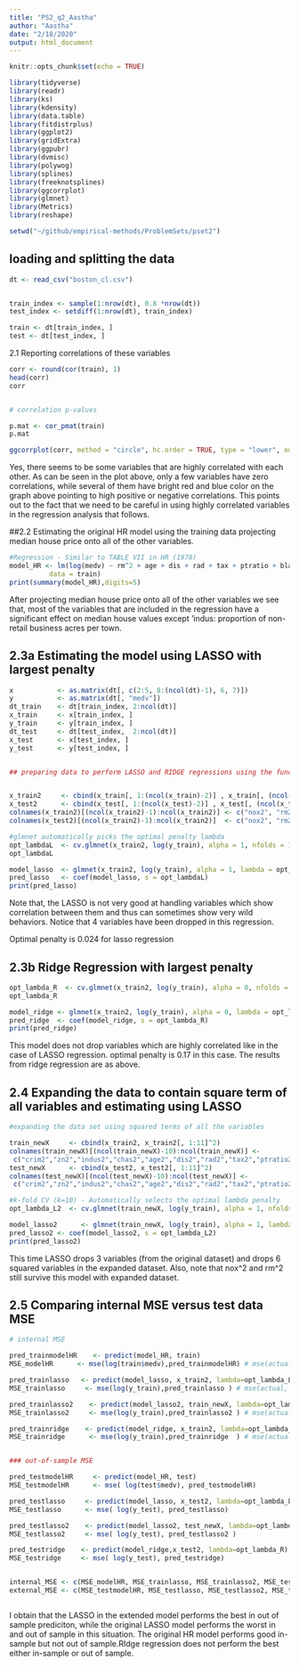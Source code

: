 ```yaml
---
title: "PS2_q2_Aastha"
author: "Aastha"
date: "2/18/2020"
output: html_document
---
```


```r
knitr::opts_chunk$set(echo = TRUE)
```



``` r

library(tidyverse)
library(readr)
library(ks)
library(kdensity)
library(data.table)
library(fitdistrplus)
library(ggplot2)
library(gridExtra)
library(ggpubr)
library(dvmisc)
library(polywog)
library(splines)
library(freeknotsplines)
library(ggcorrplot)
library(glmnet)
library(Metrics)
library(reshape)

setwd("~/github/empirical-methods/ProblemSets/pset2")


```


## loading and splitting the data
``` r

dt <- read_csv("boston_cl.csv")


train_index <- sample(1:nrow(dt), 0.8 *nrow(dt))
test_index <- setdiff(1:nrow(dt), train_index)

train <- dt[train_index, ]
test <- dt[test_index, ]


```


2.1 Reporting correlations of these variables

``` r


corr <- round(cor(train), 1)
head(corr)
corr


# correlation p-values

p.mat <- cor_pmat(train)
p.mat

ggcorrplot(corr, method = "circle", hc.order = TRUE, type = "lower", outline.col = "white")

```

Yes, there seems to be some variables that are highly correlated with each other. As can be seen in the plot above, only a few variables have zero correlations, while several of them have bright red and blue color on the graph above pointing to high positive or negative correlations. This points out to the fact that we need to be careful in using highly correlated variables in the regression analysis that follows.



##2.2 Estimating the original HR model using the training data  projecting median house price onto all of the other variables.

``` r


#Regression - Similar to TABLE VII in HR (1978)
model_HR <- lm(log(medv) ~ rm^2 + age + dis + rad + tax + ptratio + black + lstat + crim + zn + indus + chas + nox^2, 
          data = train)
print(summary(model_HR),digits=5)

```
After projecting median house price onto all of the other variables we see that, most of the variables that are included in the regression have a significant effect on median house values except 'indus: proportion of non-retail business acres per town.



## 2.3a Estimating the model using LASSO with largest penalty 

``` r


x           <- as.matrix(dt[, c(2:5, 8:(ncol(dt)-1), 6, 7)])
y           <- as.matrix(dt[, "medv"])
dt_train    <- dt[train_index, 2:ncol(dt)]
x_train     <- x[train_index, ]
y_train     <- y[train_index, ]
dt_test     <- dt[test_index,  2:ncol(dt)]
x_test      <- x[test_index, ]
y_test      <- y[test_index, ]


## preparing data to perform LASSO and RIDGE regressions using the function 'glmnet' which automatically picks the optimal penalty 'lmabda'


x_train2     <- cbind(x_train[, 1:(ncol(x_train)-2)] , x_train[, (ncol(x_train)-1):ncol(x_train)]^2)
x_test2      <- cbind(x_test[, 1:(ncol(x_test)-2)] , x_test[, (ncol(x_test)-1):ncol(x_test)]^2)
colnames(x_train2)[(ncol(x_train2)-1):ncol(x_train2)] <- c("nox2", "rm2")
colnames(x_test2)[(ncol(x_train2)-1):ncol(x_train2)]  <- c("nox2", "rm2")

#glmnet automatically picks the optimal penalty lambda 
opt_lambdaL  <- cv.glmnet(x_train2, log(y_train), alpha = 1, nfolds = 10, type.measure = c("mse"))$lambda.1se #alpha = 1 is LASSO and alpha = 0 is for RIDGE
opt_lambdaL

model_lasso  <- glmnet(x_train2, log(y_train), alpha = 1, lambda = opt_lambdaL)
pred_lasso   <- coef(model_lasso, s = opt_lambdaL)
print(pred_lasso)

```

Note that, the LASSO is not very good at handling variables which show correlation between them and thus can sometimes show very wild behaviors. Notice that 4 variables have been dropped in this regression.

Optimal penalty is 0.024 for lasso regression

## 2.3b Ridge Regression with largest penalty

``` r

opt_lambda_R  <- cv.glmnet(x_train2, log(y_train), alpha = 0, nfolds = 10, type.measure = c("mse"))$lambda.1se #alpha = 1 is LASSO and alpha = 0 is for RIDGE
opt_lambda_R

model_ridge <- glmnet(x_train2, log(y_train), alpha = 0, lambda = opt_lambda_R)
pred_ridge  <- coef(model_ridge, s = opt_lambda_R)
print(pred_ridge)


```

This model does not drop variables which are highly correlated like in the case of LASSO regression. optimal penalty is 0.17 in this case. The results from ridge regression are as above.


## 2.4 Expanding the data to contain square term of all variables and estimating using LASSO

``` r

#expanding the data set using squared terms of all the variables

train_newX     <- cbind(x_train2, x_train2[, 1:11]^2)
colnames(train_newX)[(ncol(train_newX)-10):ncol(train_newX)] <-   
 c("crim2","zn2","indus2","chas2","age2","dis2","rad2","tax2","ptratio2","black2", "lstat2")
test_newX      <- cbind(x_test2, x_test2[, 1:11]^2)
colnames(test_newX)[(ncol(test_newX)-10):ncol(test_newX)] <-   
 c("crim2","zn2","indus2","chas2","age2","dis2","rad2","tax2","ptratio2","black2", "lstat2")

#k-fold CV (k=10) - Automatically selects the optimal lambda penalty
opt_lambda_L2  <- cv.glmnet(train_newX, log(y_train), alpha = 1, nfolds = 10, type.measure = c("mse"))$lambda.1se #alpha = 1 is LASSO and 0 is for ridge

model_lasso2      <- glmnet(train_newX, log(y_train), alpha = 1, lambda =opt_lambda_L2)
pred_lasso2 <- coef(model_lasso2, s = opt_lambda_L2)
print(pred_lasso2)


```

This time LASSO drops 3 variables (from the original dataset) and drops 6 squared variables in the expanded dataset. Also, note that nox^2 and rm^2 still survive this model with expanded dataset.


## 2.5 Comparing internal MSE versus test data MSE


``` r

# internal MSE

pred_trainmodelHR    <- predict(model_HR, train)
MSE_modelHR      <- mse(log(train$medv),pred_trainmodelHR) # mse(actual, predicted)

pred_trainlasso   <- predict(model_lasso, x_train2, lambda=opt_lambda_L)
MSE_trainlasso     <- mse(log(y_train),pred_trainlasso ) # mse(actual, predicted)

pred_trainlasso2    <- predict(model_lasso2, train_newX, lambda=opt_lambda_L2)
MSE_trainlasso2     <- mse(log(y_train),pred_trainlasso2 ) # mse(actual, predicted)

pred_trainridge    <- predict(model_ridge, x_train2, lambda=opt_lambda_R)
MSE_trainridge      <- mse(log(y_train),pred_trainridge  ) # mse(actual, predicted)


### out-of-sample MSE

pred_testmodelHR     <- predict(model_HR, test)
MSE_testmodelHR      <- mse( log(test$medv), pred_testmodelHR)

pred_testlasso     <- predict(model_lasso, x_test2, lambda=opt_lambda_L)
MSE_testlasso      <- mse( log(y_test), pred_testlasso)

pred_testlasso2    <- predict(model_lasso2, test_newX, lambda=opt_lambda_L2)
MSE_testlasso2     <- mse( log(y_test), pred_testlasso2 )

pred_testridge    <- predict(model_ridge,x_test2, lambda=opt_lambda_R)
MSE_testridge     <- mse( log(y_test), pred_testridge)


internal_MSE <- c(MSE_modelHR, MSE_trainlasso, MSE_trainlasso2, MSE_testridge, colnames = "HR", "LASSO", "LASSO2", "Ridge")
external_MSE <- c(MSE_testmodelHR, MSE_testlasso, MSE_testlasso2, MSE_trainridge, olnames = "HR", "LASSO", "LASSO2", "Ridge")



```
I obtain that the LASSO in the extended model performs the best in out of sample prediciton, while the original LASSO model performs the worst in and out of sample in this situation. The original HR model performs good in-sample but not out of sample.RIdge regression does not perform the best either in-sample or out of sample.
